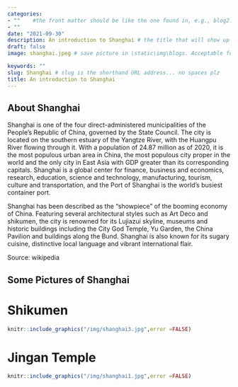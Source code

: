 ```yaml
---
categories:  
- ""    #the front matter should be like the one found in, e.g., blog2.md. It cannot be like the normal Rmd we used
- ""
date: "2021-09-30"
description: An introduction to Shanghai # the title that will show up once someone gets to this page
draft: false
image: shanghai.jpeg # save picture in \static\img\blogs. Acceptable formats= jpg, jpeg, or png . Your iPhone pics wont work

keywords: ""
slug: Shanghai # slug is the shorthand URL address... no spaces plz
title: An introduction to Shanghai
---
```


## About Shanghai
Shanghai is one of the four direct-administered municipalities of the People's Republic of China, governed by the State Council. The city is located on the southern estuary of the Yangtze River, with the Huangpu River flowing through it. With a population of 24.87 million as of 2020, it is the most populous urban area in China, the most populous city proper in the world and the only city in East Asia with GDP greater than its corresponding capitals. Shanghai is a global center for finance, business and economics, research, education, science and technology, manufacturing, tourism, culture and transportation, and the Port of Shanghai is the world's busiest container port.

Shanghai has been described as the "showpiece" of the booming economy of China. Featuring several architectural styles such as Art Deco and shikumen, the city is renowned for its Lujiazui skyline, museums and historic buildings including the City God Temple, Yu Garden, the China Pavilion and buildings along the Bund. Shanghai is also known for its sugary cuisine, distinctive local language and vibrant international flair. 

Source: wikipedia

## Some Pictures of Shanghai

# Shikumen
```r
knitr::include_graphics("/img/shanghai3.jpg",error =FALSE)
```

# Jingan Temple
```r
knitr::include_graphics("/img/shanghai1.jpg",error =FALSE)
```

